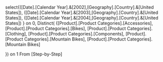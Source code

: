 select{([Date].[Calendar Year].&[2002],[Geography].[Country].&[United States]),
       ([Date].[Calendar Year].&[2003],[Geography].[Country].&[United States]),
	          ([Date].[Calendar Year].&[2004],[Geography].[Country].&[United States])
} on 0,
Distinct(
{[Product].[Product Categories].[Accessories],
[Product].[Product Categories].[Bikes],
[Product].[Product Categories].[Clothing],
[Product].[Product Categories].[Components],
[Product].[Product Categories].[Mountain Bikes],
[Product].[Product Categories].[Mountain Bikes]


}) on 1 
From [Step-by-Step]